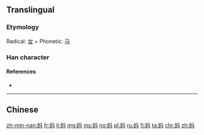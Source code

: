 {{also|媽}}
==Translingual==
{{stroke order|stroke=6}}

===Etymology===
Radical: [[女]] + Phonetic: [[马]]

===Han character===
{{Han char|rn=38|rad=女|as=03|sn=6|four=|canj=VNVM|ids=⿰女马}}

====References====
* {{Han ref|kx=0256.041|hdz=21029.050|uh=5988|ud=22920}}

----

==Chinese==
{{zh-see|媽}}

[[zh-min-nan:妈]]
[[fr:妈]]
[[li:妈]]
[[mg:妈]]
[[ms:妈]]
[[no:妈]]
[[pl:妈]]
[[ru:妈]]
[[fi:妈]]
[[ta:妈]]
[[chr:妈]]
[[zh:妈]]